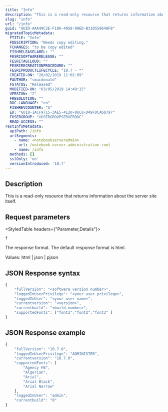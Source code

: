 ```yaml
---
title: "Info"
description: "This is a read-only resource that returns information about the server site itself."
slug: "info"
url: "/info"
guid: "GUID-AAA49C2E-F18A-4958-99ED-B310559648F8"
migratedTopicMetadata:
  FTITLE: "Info"
  FDESCRIPTION: "Needs copy editing."
  FCHANGES: "to be copy edited"
  FISHRELEASELABEL: ""
  FESRISOFTWARERELEASE: ""
  FESRITAGCLOUD: ""
  FESRIRECREATIONPROCEDURE: ""
  FESRIPRODUCTLIFECYCLE: "10.7 - *"
  CREATED-ON: "20/02/2019 11:01:09"
  FAUTHOR: "smacdonald"
  FSTATUS: "Released"
  MODIFIED-ON: "03/05/2019 14:49:15"
  VERSION: "2"
  FRESOLUTION: ""
  DOC-LANGUAGE: "en"
  FISHREVCOUNTER: "5"
  ED: "GUID-1ACF9715-3AE5-4120-86C8-D49FDCA6D797"
  FUSERGROUP: "VUSERGROUPSERVERDOC"
  READ-ACCESS: ""
restInfoMetadata:
  apiPath: /info
  urlSegments:
    - name: <notebookserveradmin>
      url: /notebook-server-administration-root
    - name: /info
  methods: []
  sslOnly: 'no'
  versionIntroduced: '10.7'
---
```


## Description

This is a read-only resource that returns information about the server site itself.

##  Request parameters 

<StyledTable headers={"Parameter,Details"}>

<StyledTableRow>

<StyledTableCell cellStyle="markdown">

`f` 

</StyledTableCell>

<StyledTableCell cellStyle="markdown">

The response format. The default response format is html.

Values: html | json | pjson

</StyledTableCell>

</StyledTableRow>

</StyledTable>

## JSON Response syntax

```javascript
{
    "fullVersion": "<software version number>",
    "loggedInUserPrivilege": "<your user privilege>",
    "loggedInUser": "<your user name>",
    "currentversion": "<version>",
    "currentbuild": "<build_number>",
    "supportedFonts": ["font1","font2","font3" ]
}

```

 

## JSON Response example

```javascript
{
    "fullVersion": "10.7.0",
    "loggedInUserPrivilege": "ADMINISTER",
    "currentversion": "10.7.0",
    "supportedFonts": [
        "Agency FB",
        "Algerian",
        "Arial",
        "Arial Black",
        "Arial Narrow"
    ],
    "loggedInUser": "admin",
    "currentbuild": "0"
}

```

 
